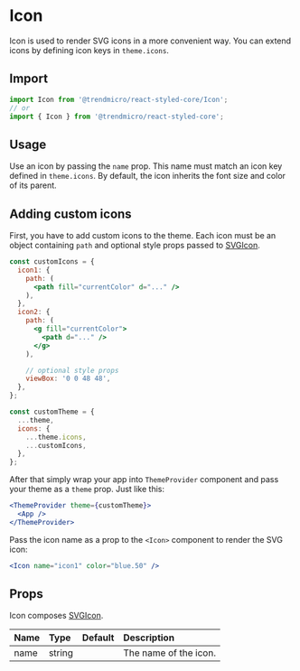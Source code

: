 # Icon

Icon is used to render SVG icons in a more convenient way. You can extend icons by defining icon keys in `theme.icons`.

## Import

```js
import Icon from '@trendmicro/react-styled-core/Icon';
// or
import { Icon } from '@trendmicro/react-styled-core';
```

## Usage

Use an icon by passing the `name` prop. This name must match an icon key defined in `theme.icons`. By default, the icon inherits the font size and color of its parent.

## Adding custom icons

First, you have to add custom icons to the theme. Each icon must be an object containing `path` and optional style props passed to [SVGIcon](./svgicon).

```jsx disabled noInline
const customIcons = {
  icon1: {
    path: (
      <path fill="currentColor" d="..." />
    ),
  },
  icon2: {
    path: (
      <g fill="currentColor">
        <path d="..." />
      </g>
    ),

    // optional style props
    viewBox: '0 0 48 48',
  },
};

const customTheme = {
  ...theme,
  icons: {
    ...theme.icons,
    ...customIcons,
  },
};
```

After that simply wrap your app into `ThemeProvider` component and pass your theme as a `theme` prop. Just like this:

```jsx disabled noInline
<ThemeProvider theme={customTheme}>
  <App />
</ThemeProvider>
```

Pass the icon name as a prop to the `<Icon>` component to render the SVG icon:

```jsx disabled noInline
<Icon name="icon1" color="blue.50" />
```

## Props

Icon composes [SVGIcon](./svgicon).

| Name | Type | Default | Description |
| :--- | :--- | :------ | :---------- |
| name | string | | The name of the icon. |

